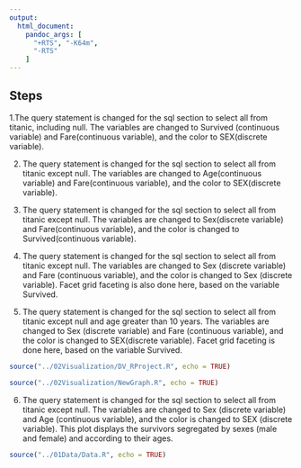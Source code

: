 ```yaml
---
output:
  html_document:
    pandoc_args: [
      "+RTS", "-K64m",
      "-RTS"
    ]
---
```



## Steps 

1.The query statement is changed for the sql section to select all from titanic, including null.
The variables are changed to Survived (continuous variable) and Fare(continuous variable), and the color to SEX(discrete variable).

2. The query statement is changed for the sql section to select all from titanic except null.
The variables are changed to Age(continuous variable) and Fare(continuous variable), and the color to SEX(discrete variable).

3. The query statement is changed for the sql section to select all from titanic except null.
The variables are changed to Sex(discrete variable) and Fare(continuous variable), and the color is changed to Survived(continuous variable).

4. The query statement is changed for the sql section to select all from titanic except null. 
The variables are changed to Sex (discrete variable) and Fare (continuous variable), and the color is changed to Sex (discrete variable).
Facet grid faceting is also done here, based on the variable Survived.  

5.  The query statement is changed for the sql section to select all from titanic except null and age greater than 10 years.
The variables are changed to Sex (discrete variable) and Fare (continuous variable), and the color is changed to SEX(discrete variable).
Facet grid faceting is done here, based on the variable Survived. 



```r
source("../02Visualization/DV_RProject.R", echo = TRUE)
```

```r
source("../02Visualization/NewGraph.R", echo = TRUE)
```

6. The query statement is changed for the sql section to select all from titanic except null.
The variables are changed to Sex (discrete variable) and Age (continuous variable), and the color is changed to SEX (discrete variable).
This plot displays the survivors segregated by sexes (male and female) and according to their ages. 


```r
source("../01Data/Data.R", echo = TRUE)
```




